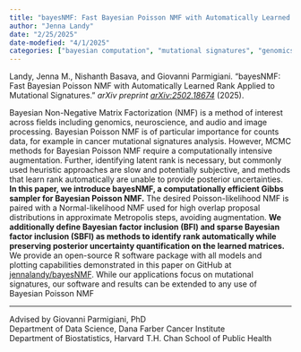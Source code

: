 ```yaml
---
title: "bayesNMF: Fast Bayesian Poisson NMF with Automatically Learned Rank Applied to Mutational Signatures"
author: "Jenna Landy"
date: "2/25/2025"
date-modefied: "4/1/2025"
categories: ["bayesian computation", "mutational signatures", "genomics"]
---
```


Landy, Jenna M., Nishanth Basava, and Giovanni Parmigiani. "bayesNMF: Fast Bayesian Poisson NMF with Automatically Learned Rank Applied to Mutational Signatures." *arXiv preprint [arXiv:2502.18674](https://arxiv.org/abs/2502.18674)* (2025).

Bayesian Non-Negative Matrix Factorization (NMF) is a method of interest across fields including genomics, neuroscience, and audio and image processing. Bayesian Poisson NMF is of particular importance for counts data, for example in cancer mutational signatures analysis. However, MCMC methods for Bayesian Poisson NMF require a computationally intensive augmentation. Further, identifying latent rank is necessary, but commonly used heuristic approaches are slow and potentially subjective, and methods that learn rank automatically are unable to provide posterior uncertainties. **In this paper, we introduce bayesNMF, a computationally efficient Gibbs sampler for Bayesian Poisson NMF.** The desired Poisson-likelihood NMF is paired with a Normal-likelihood NMF used for high overlap proposal distributions in approximate Metropolis steps, avoiding augmentation. **We additionally define Bayesian factor inclusion (BFI) and sparse Bayesian factor inclusion (SBFI) as methods to identify rank automatically while preserving posterior uncertainty quantification on the learned matrices.** We provide an open-source R software package with all models and plotting capabilities demonstrated in this paper on GitHub at [jennalandy/bayesNMF](https://github.com/jennalandy/bayesNMF). While our applications focus on mutational signatures, our software and results can be extended to any use of Bayesian Poisson NMF

------------------------------------------------------------------------

Advised by Giovanni Parmigiani, PhD\
Department of Data Science, Dana Farber Cancer Institute\
Department of Biostatistics, Harvard T.H. Chan School of Public Health
